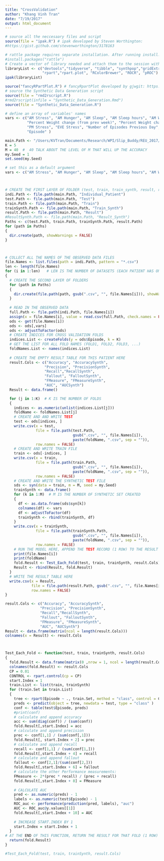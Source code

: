 ```yaml
---
title: "CrossValidation"
author: "Khang Vinh Tran"
date: "7/19/2017"
output: html_document
---
```

```r
# source all the neccesaary files and script
source(file = "ipak.R") # ipak developed by Steven Worthington:
#https://gist.github.com/stevenworthington/3178163

# rattle package requires separate installation. After running install.packages(), select "y" as being prompted
#install.packages("rattle")
# Create a vector of library needed and attach them to the session with ipak()
libraryList <- c("devtools","tidyverse", "tibble", "synthpop","gridExtra", "data.table", "dplyr", "caret",
                 "rpart","rpart.plot", "RColorBrewer", "ROCR", "pROC")
ipak(libraryList)

source("fancyRPartPlot.R") # fancyRpartPlot developed by gjwgit: https://github.com/cran/rattle/blob/master/R/fancyRpartPlot.R
# source the Synthetic Data Generation script
source(file = "rmd2rscript.R")
#rmd2rscript(infile = "Synthetic_Data_Generation.Rmd")
source(file = "Synthetic_Data_Generation.R")
```

```r
# define an array of variables' names
vars <- c("AM Stress", "AM Hunger", "AM Sleep", "AM Sleep hours", "AM Weight",
          "Percent Weight change (from prev week)", "Percent Weight change (from prev day)",
          "PM Stress", "EVE Stress", "Number of Episodes Previous Day",
          "Episode" )	
```


```r
main.Path <- "/Users/KVTran/Documents/Research/WPI/Slip_Buddy/REU_2017/data"
K = 5
M = 40  #  40 TALK ABOUT THE LEVEL OF M THAT WILL UP THE ACCURACY 
my.Seed = 1
set.seed(my.Seed)

# set this as a default argument
vars <- c("AM Stress", "AM Hunger", "AM Sleep", "AM Sleep hours", "AM Weight", "Percent Weight change (from prev week)", "Percent Weight change (from prev day)","PM Stress", "EVE Stress", "Number of Episodes Previous Day", "Episode" )



# CREATE THE FIRST LAYER OF FOLDER (test, train, train_synth, result, result_synth)
indi.Path <- file.path(main.Path, "Individual_Patient")
test.Path <- file.path(main.Path, "Test")
train.Path <- file.path(main.Path, "Train")
trainSynth.Path <- file.path(main.Path, "Train_Synth")
result.Path <- file.path(main.Path, "Result")
#ResultSynth.Path <- file.path(main.Path, "Result_Synth")
Paths <- c(test.Path, train.Path, trainSynth.Path, result.Path)
for (path in Paths)
{
  dir.create(path, showWarnings = FALSE)
}



# COLLECT ALL THE NAMES OF THE OBSERVED DATA FILES
file.Names <- list.files(path = indi.Path, pattern = "*.csv")
len <- length(file.Names)
for (i in 1:len)   # LEN IS THE NUMBER OF DATASETS (EACH PATIENT HAS ONE DATASET)
{
  # CREATE THE SECOND LAYER OF FOLDERS
  for (path in Paths)
  {
    dir.create(file.path(path, gsub(".csv", "", file.Names[i])), showWarnings = FALSE)
  }
  
  # READ IN THE OBSERVED DATA 
  full.Path <- file.path(indi.Path, file.Names[i])
  assign(x = file.Names[i], value = read.csv(full.Path, check.names = FALSE))
  ods <- get(file.Names[i])
  ods <- ods[,vars]
  ods <- adjustToFactor(ods)
  # CREATE INDICES FOR CROSS VALIDATION FOLDS
  indices.List <- createFolds(y = ods$Episode, k = K)
  # GET THE LIST FOR ALL FOLD NAMES (FOLD1, FOLD2, FOLD3, ...)
  foldNames.List <- names(indices.List)
  
  # CREATE THE EMPTY RESULT TABLE FOR THIS PATIENT HERE
  result.Cols <- c("Accuracy", "AccuracySynth",
                  "Precision", "PrecisionSynth",
                  "Recall","RecallSynth",
                  "Fallout", "FalloutSynth",
                  "FMeasure", "FMeasureSynth",
                  "AUC", "AUCSynth")
  Result <- data.frame()

  for (j in 1:K)  # K IS THE NUMBER OF FOLDS
  {
    indices <- as.numeric(unlist(indices.List[j]))
    foldName <- foldNames.List[j]
    # CREATE AND AND WRITE TEST
    test <- ods[indices, ]
    write.csv(x = test, 
              file = file.path(test.Path,
                               gsub(".csv", "", file.Names[i]),
                               paste(foldName, ".csv", sep = "")),
              row.names = FALSE)
    # CREATE AND WRITE TRAIN FILE
    train <- ods[-indices, ]
    write.csv(x = train, 
              file = file.path(train.Path,
                               gsub(".csv", "", file.Names[i]),
                               paste(foldName, ".csv", sep = "")),
              row.names = FALSE)
    # CREATE AND WRITE THE SYNTHETIC TEST FILE
    sds <- syn(data = train, m = M, seed = my.Seed)
    trainSynth <- data.frame()
    for (k in 1:M)  # M IS THE NUMBER OF SYNTHETIC SET CREATED
    {
      df <- as.data.frame(sds$syn[k])
      colnames(df) <- vars
      df <- adjustToFactor(df)
      trainSynth <- rbind(trainSynth, df)
    }
    write.csv(x = trainSynth, 
              file = file.path(trainSynth.Path,
                               gsub(".csv", "", file.Names[i]),
                               paste(foldName, ".csv", sep = "")),
              row.names = FALSE) 
    # RUN THE MODEL HERE, APPEND THE TEST RECORD (1 ROW) TO THE RESULT TABLE
    print(file.Names[i])
    print(foldName)
    fold.Result <- Test_Each_Fold(test, train, trainSynth, result.Cols)
    Result <- rbind(Result, fold.Result)
  }
  # WRITE THE RESULT TABLE HERE
  write.csv(x = Result,
            file = file.path(result.Path, gsub(".csv", "", file.Names[i]), "Result.csv"),
            row.names = FALSE)
}
```




```r

result.Cols <- c("Accuracy", "AccuracySynth",
                "Precision", "PrecisionSynth",
                "Recall","RecallSynth",
                "Fallout", "FalloutSynth",
                "FMeasure", "FMeasureSynth",
                "AUC", "AUCSynth")
Result <- data.frame(matrix(ncol = length(result.Cols)))
colnames(x = Result) <- result.Cols



Test_Each_Fold <- function(test, train, trainSynth, result.Cols)
{
  fold.Result <- data.frame(matrix(0 ,nrow = 1, ncol = length(result.Cols)))
  colnames(fold.Result) <- result.Cols
  CP = 0.01
  CONTROL <- rpart.control(cp = CP)
  start.Index = 1
  train.List <- list(train, trainSynth)
  for (train.Set in train.List)
  {
    tree <- rpart(Episode ~ ., train.Set, method = "class", control = CONTROL)
    preds <- predict(object = tree, newdata = test, type = "class" )
    conf <- table(test$Episode, preds)
    #print(conf)
    # calculate and append accuracy
    acc <- sum(diag(conf)) / (sum(conf))
    fold.Result[,start.Index] = acc
    # calculate and append precision
    prec <- conf[1,1] / (sum(conf[,1])) 
    fold.Result[, start.Index + 2] = prec
    # calculate and append recall
    recall <- conf[1,1] / (sum(conf[1,]))
    fold.Result[,start.Index + 4] = recall
    # calculate and append fallout
    fallout <- conf[2,1]/(sum(conf[2,]))
    fold.Result[,start.Index + 6] = fallout
    # calculate the other Performance measurements:
    FMeasure <- 2*(prec * recall) / (prec + recall)
    fold.Result[,start.Index + 8] = FMeasure
    
    # CALCULATE AUC
    pred <- as.numeric(preds) - 1
    labels <- as.numeric(test$Episode) - 1
    ROC_auc <- performance(prediction(pred, labels), "auc")
    AUC <- ROC_auc@y.values[[1]]
    fold.Result[,start.Index + 10] = AUC
    
    # INCREASE START.INDEX BY 1
    start.Index = start.Index + 1
  }
# AT THE END OF THIS FUNCTION, RETURN THE RESULT FOR THAT FOLD (1 ROW)
  return(fold.Result)
}

#Test_Each_Fold(test, train, trainSynth, result.Cols)
```

